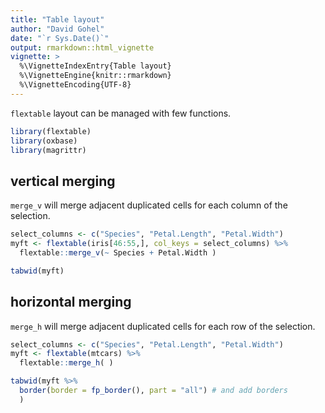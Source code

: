 ```yaml
---
title: "Table layout"
author: "David Gohel"
date: "`r Sys.Date()`"
output: rmarkdown::html_vignette
vignette: >
  %\VignetteIndexEntry{Table layout}
  %\VignetteEngine{knitr::rmarkdown}
  %\VignetteEncoding{UTF-8}
---
```


`flextable` layout can be managed with few functions. 

```r
library(flextable)
library(oxbase)
library(magrittr)
```


## vertical merging

`merge_v` will merge adjacent duplicated cells for each column of the selection.

```r
select_columns <- c("Species", "Petal.Length", "Petal.Width")
myft <- flextable(iris[46:55,], col_keys = select_columns) %>% 
  flextable::merge_v(~ Species + Petal.Width )

tabwid(myft) 
```

## horizontal merging

`merge_h` will merge adjacent duplicated cells for each row of the selection.

```r
select_columns <- c("Species", "Petal.Length", "Petal.Width")
myft <- flextable(mtcars) %>% 
  flextable::merge_h( )

tabwid(myft %>% 
  border(border = fp_border(), part = "all") # and add borders
  )
```


